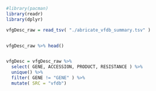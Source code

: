 
```r

#library(pacman)
library(readr)
library(dplyr)

```

```r

vfgDesc_raw = read_tsv( "./abricate_vfdb_summary.tsv" )


vfgDesc_raw %>% head()


vfgDesc = vfgDesc_raw %>%
  select( GENE, ACCESSION, PRODUCT, RESISTANCE ) %>% 
  unique() %>% 
  filter( GENE != "GENE" ) %>%
  mutate( SRC = "vfdb")
```
